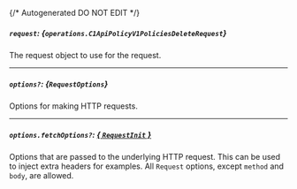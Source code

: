 {/* Autogenerated DO NOT EDIT  */}

##### `request`: *{`operations.C1ApiPolicyV1PoliciesDeleteRequest`}*
The request object to use for the request.
<Collapsible openLabel={Labels.showProperties} closeLabel={Labels.hideProperties}>
    <C1ApiPolicyV1PoliciesDeleteRequest/>
</Collapsible>

---
##### `options?`: *{`RequestOptions`}*
Options for making HTTP requests.

---
##### `options.fetchOptions?`: [*{ `RequestInit` }*](https://developer.mozilla.org/en-US/docs/Web/API/Request/Request#options)
Options that are passed to the underlying HTTP request. This can be used to inject extra headers for examples. All `Request` options, except `method` and `body`, are allowed.


